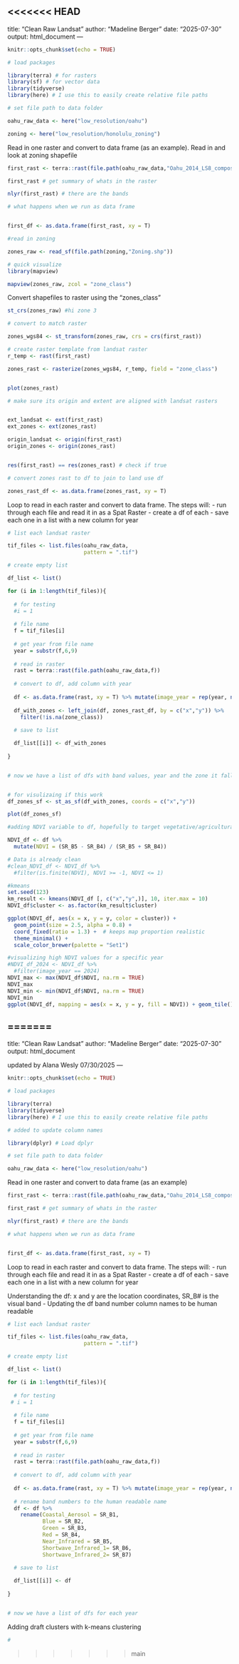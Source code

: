 <<<<<<< HEAD
---
title: "Clean Raw Landsat"
author: "Madeline Berger"
date: "2025-07-30"
output: html_document
---

```r
knitr::opts_chunk$set(echo = TRUE)

# load packages 

library(terra) # for rasters
library(sf) # for vector data
library(tidyverse)
library(here) # I use this to easily create relative file paths

# set file path to data folder 

oahu_raw_data <- here("low_resolution/oahu")

zoning <- here("low_resolution/honolulu_zoning")


```

Read in one raster and convert to data frame (as an example). Read in and look at zoning shapefile

```r


first_rast <- terra::rast(file.path(oahu_raw_data,"Oahu_2014_LS8_composite_low_resolution.tif")) #read in the tif file as a SpatRaster using terra

first_rast # get summary of whats in the raster

nlyr(first_rast) # there are the bands

# what happens when we run as data frame


first_df <- as.data.frame(first_rast, xy = T)

#read in zoning

zones_raw <- read_sf(file.path(zoning,"Zoning.shp"))

# quick visualize
library(mapview)

mapview(zones_raw, zcol = "zone_class")


```

Convert shapefiles to raster using the "zones_class" 

```r

st_crs(zones_raw) #hi zone 3 

# convert to match raster

zones_wgs84 <- st_transform(zones_raw, crs = crs(first_rast))

# create raster template from landsat raster
r_temp <- rast(first_rast)

zones_rast <- rasterize(zones_wgs84, r_temp, field = "zone_class")


plot(zones_rast)

# make sure its origin and extent are aligned with landsat rasters 


ext_landsat <- ext(first_rast)
ext_zones <- ext(zones_rast)

origin_landsat <- origin(first_rast)
origin_zones <- origin(zones_rast)


res(first_rast) == res(zones_rast) # check if true

# convert zones rast to df to join to land use df

zones_rast_df <- as.data.frame(zones_rast, xy = T)

```





Loop to read in each raster and convert to data frame. The steps will:
- run through each file and read it in as a Spat Raster
- create a df of each
- save each one in a list with a new column for year

```r

# list each landsat raster

tif_files <- list.files(oahu_raw_data,
                        pattern = ".tif")

# create empty list

df_list <- list()

for (i in 1:length(tif_files)){
  
  # for testing
  #i = 1
  
  # file name
  f = tif_files[i]
  
  # get year from file name
  year = substr(f,6,9)
  
  # read in raster
  rast = terra::rast(file.path(oahu_raw_data,f))
  
  # convert to df, add column with year
  
  df <- as.data.frame(rast, xy = T) %>% mutate(image_year = rep(year, nrow(.)))
  
  df_with_zones <- left_join(df, zones_rast_df, by = c("x","y")) %>% 
    filter(!is.na(zone_class))
  
  # save to list 

  df_list[[i]] <- df_with_zones
  
}


# now we have a list of dfs with band values, year and the zone it falls into for each pixel


# for visulizaing if this work 
df_zones_sf <- st_as_sf(df_with_zones, coords = c("x","y"))

plot(df_zones_sf)

```

```r
#adding NDVI variable to df, hopefully to target vegetative/agricultural land

NDVI_df <- df %>%
  mutate(NDVI = (SR_B5 - SR_B4) / (SR_B5 + SR_B4))

# Data is already clean
#clean_NDVI_df <- NDVI_df %>%
  #filter(is.finite(NDVI), NDVI >= -1, NDVI <= 1)
```
```r
#kmeans
set.seed(123)
km_result <- kmeans(NDVI_df [, c("x","y",)], 10, iter.max = 10)
NDVI_df$cluster <- as.factor(km_result$cluster)

ggplot(NDVI_df, aes(x = x, y = y, color = cluster)) +
  geom_point(size = 2.5, alpha = 0.8) +
  coord_fixed(ratio = 1.3) +  # keeps map proportion realistic
  theme_minimal() +
  scale_color_brewer(palette = "Set1")
```

```r
#visualizing high NDVI values for a specific year
#NDVI_df_2024 <- NDVI_df %>%
  #filter(image_year == 2024)
NDVI_max <- max(NDVI_df$NDVI, na.rm = TRUE)
NDVI_max
NDVI_min <- min(NDVI_df$NDVI, na.rm = TRUE)
NDVI_min
ggplot(NDVI_df, mapping = aes(x = x, y = y, fill = NDVI)) + geom_tile() + scale_fill_viridis()

```


=======
---
title: "Clean Raw Landsat"
author: "Madeline Berger"
date: "2025-07-30"
output: html_document

updated by Alana Wesly
07/30/2025
---

```{r setup, include=FALSE}
knitr::opts_chunk$set(echo = TRUE)

# load packages 

library(terra)
library(tidyverse)
library(here) # I use this to easily create relative file paths

# added to update column names

library(dplyr) # Load dplyr

# set file path to data folder 

oahu_raw_data <- here("low_resolution/oahu")


```

Read in one raster and convert to data frame (as an example)

```{r}

first_rast <- terra::rast(file.path(oahu_raw_data,"Oahu_2014_LS8_composite_low_resolution.tif")) #read in the tif file as a SpatRaster using terra

first_rast # get summary of whats in the raster

nlyr(first_rast) # there are the bands

# what happens when we run as data frame


first_df <- as.data.frame(first_rast, xy = T)


```

Loop to read in each raster and convert to data frame. The steps will:
- run through each file and read it in as a Spat Raster
- create a df of each
- save each one in a list with a new column for year

Understanding the df: x and y are the location coordinates, SR_B# is the visual band
- Updating the df band number column names to be human readable

```{r}

# list each landsat raster

tif_files <- list.files(oahu_raw_data,
                        pattern = ".tif")

# create empty list

df_list <- list()

for (i in 1:length(tif_files)){
  
  # for testing
 # i = 1
  
  # file name
  f = tif_files[i]
  
  # get year from file name
  year = substr(f,6,9)
  
  # read in raster
  rast = terra::rast(file.path(oahu_raw_data,f))
  
  # convert to df, add column with year
  
  df <- as.data.frame(rast, xy = T) %>% mutate(image_year = rep(year, nrow(.)))
  
  # rename band numbers to the human readable name
  df <- df %>%
    rename(Coastal_Aerosol = SR_B1,
           Blue = SR_B2,
           Green = SR_B3,
           Red = SR_B4,
           Near_Infrared = SR_B5,
           Shortwave_Infrared_1= SR_B6,
           Shortwave_Infrared_2= SR_B7)
  
  # save to list 

  df_list[[i]] <- df
  
}


# now we have a list of dfs for each year 

```

Adding draft clusters with k-means clustering

```{r}

# 

```


>>>>>>> main
